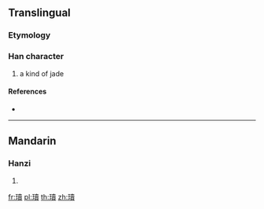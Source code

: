 ==Translingual==

===Etymology===
{{Han compound|玉|賣|c1=s|c2=p|t1=jade|ls=psc}}

===Han character===
{{Han char|rn=96|rad=玉|as=15|sn=19|four=|canj=MGGWC}}

# a kind of jade

====References====
* {{Han ref|kx=0744.280|dkj=21320|dj=1153.110|hdz=21144.110|uh=74C4|ud=29892}}

----

==Mandarin==

===Hanzi===
{{cmn-hanzi|pin=[[dú]] ([[du2]])|wg=tu<sup>2</sup>}}

# {{defn|lang=cmn|sort=玉15}}

[[fr:瓄]]
[[pl:瓄]]
[[th:瓄]]
[[zh:瓄]]